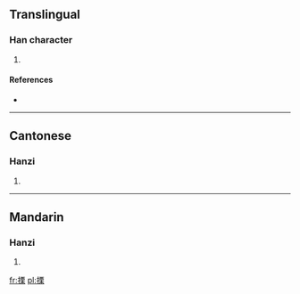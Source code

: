 ==Translingual==

===Han character===
{{Han char|rn=64|rad=手|as=10|sn=13|four=5109<sub>4</sub>|canj=手一田木 (QMWD)}}

# {{defn|Han|sort=手10}}

====References====
* {{Han ref|kx=0448.050|dkj=12509|dj=0798.230|hdz=31930.050|uh=642E|ud=25646|bh=DDB9|bd=56761}}

----

==Cantonese==

===Hanzi===
{{yue-hanzi|jyut=}}

# {{defn|lang=yue|sort=手10}}

----

==Mandarin==

===Hanzi===
{{cmn-hanzi|pin=[[gǔ]] ([[gu3]]), [[lì]] ([[li4]])|wg=ku<sup>3</sup>, li<sup>4</sup>}}

# {{defn|lang=cmn|sort=手10}}

[[fr:搮]]
[[pl:搮]]